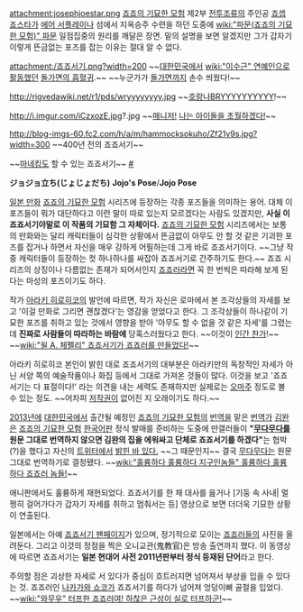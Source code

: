[[attachment:josephjoestar.png]]
[[죠죠의 기묘한 모험]] 제2부 [[전투조류]]의 주인공 [[죠셉 죠스타]]가 [[에어 서플레이나]] 섬에서 지옥승주 수련을 하던 도중에 [[wiki:"파문(죠죠의 기묘한 모험)" 파문]] 일점집중의 원리를 깨달은 장면. 밑의 설명을 보면 알겠지만 그가 갑자기 이렇게 뜬금없는 포즈를 잡는 이유는 절대 알 수 없다.

attachment:/죠죠서기.png?width=200
~~[[대한민국]]에서 [[wiki:"이수근" 연예인으로 활동했던]] [[돌가면의 흡혈귀]].~~ ~~누군가가 [[돌가면]]까지 손수 씌웠다!~~

http://rigvedawiki.net/r1/pds/wryyyyyyyy.jpg
~~[[호랑나비|호랑나]][[WRYYYYYYYYYY|BRYYYYYYYYYY]]!~~

http://i.imgur.com/iCzxozE.jpg?.jpg 
~~[[소녀시대|매니저!]] [[나는 인간을 그만두겠다 죠죠|나는 아이돌을 초월하겠다!]]~~

http://blog-imgs-60.fc2.com/h/a/m/hammocksokuho/Zf21y9s.jpg?width=300
~~400년 전의 죠죠서기~~

~~[[마네킹]]도 할 수 있는 죠죠서기~~ [http://gall.dcinside.com/board/view/?id=idolmaster&no=950009&page= #]

'''ジョジョ立ち(じょじょだち)'''
'''Jojo's Pose'''/'''Jojo Pose'''

[[일본 만화]] [[죠죠의 기묘한 모험]] 시리즈에 등장하는 각종 포즈들을 의미하는 용어. 대체 이 포즈들이 뭐가 대단하다고 이런 말이 따로 있는지 모르겠다는 사람도 있겠지만, '''사실 이 죠죠서기야말로 이 작품의 기묘함 그 자체이다.''' [[죠죠의 기묘한 모험]] 시리즈에서는 보통의 만화와는 달리 캐릭터들이 심각한 상황에서 뜬금없이 아무도 안 할 것 같은 기괴한 포즈를 잡거나 하면서 자신을 매우 강하게 어필하는데 그게 바로 죠죠서기이다. ~~그냥 작중 캐릭터들이 등장하는 컷 하나하나를 싸잡아 죠죠서기로 간주하기도 한다.~~ 죠죠 시리즈의 상징이나 다름없는 존재가 되어서인지 [[죠죠러]]라면 꼭 한 번씩은 따라해 보게 된다는 마성의 포즈이기도 하다. 

작가 [[아라키 히로히코]]의 발언에 따르면, 작가 자신은 로마에서 본 조각상들의 자세를 보고 '이걸 만화로 그리면 괜찮겠다'는 영감을 얻었다고 한다. 그 조각상들이 하나같이 기묘한 포즈를 취하고 있는 것에서 영향을 받아 '아무도 할 수 없을 것 같은 자세'를 그렸는데 '''진짜로 사람들이 따라하는 바람에''' 당혹스러웠다고 한다. ~~이것이 [[인간 찬가]]!~~ ~~[[wiki:"윌 A. 체펠리" 죠죠서기가 죠죠러를 만들었다!]]~~

아라키 히로히코 본인이 밝힌 대로 죠죠서기의 대부분은 아라키만의 독창적인 자세가 아닌 서양 쪽의 예술작품이나 화집 등에서 그대로 가져온 것들이 많다. 이것을 보고 '죠죠서기는 다 표절이다!' 라는 의견을 내는 세력도 존재하지만 실제로는 [[오마주]] 정도로 볼 수 있는 정도. ~~어차피 [[저작권]]이 없어진 지 오래이기도 하다.~~

[[2013년]]에 [[대한민국]]에서 출간될 예정인 [[죠죠의 기묘한 모험]]의 [[번역]]을 맡은 [[번역가]] [[김완]]은 [[죠죠의 기묘한 모험]] [[한국어]]판 정식 발매를 준비하는 도중에 만갤러들이 '''"[[무다무다]]를 원문 그대로 번역하지 않으면 김완의 집을 에워싸고 단체로 죠죠서기를 하겠다"'''는 협박(?)을 했다고 자신의 [[트위터]]에서 [https://twitter.com/panzerwind/status/290041131998277632 밝힌 바 있다.] ~~그 때문인지~~ 결국 [[무다무다]]는 원문 그대로 번역하기로 결정됐다. ~~[[wiki:"훌륭하다 훌륭하다 지구인놈들" 훌륭하다 훌륭하다 죠죠러 놈들!]]~~

애니판에서도 훌륭하게 재현되었다. 죠죠서기를 한 채 대사를 읊거나 [기둥 속 사내| 멀쩡히 걸어가다가 갑자기 자세를 취하고 멈춰서는 등] 영상으로 보면 더더욱 기묘한 상황이 연출된다.

{{{#!html
<iframe width="420" height="315" src="//www.youtube.com/embed/h_AsRvFLxZk" frameborder="0" allowfullscreen></iframe>
}}}

일본에서는 아예 [http://kajipon.sakura.ne.jp/jojo.htm 죠죠서기 팬페이지]가 있으며, 정기적으로 모이는 [[죠죠러]]들의 사진을 올려둔다. 그리고 이것의 정점을 찍은 오니교관(鬼教官)은 방송 출연까지 했다. 이 동영상에 따르면 죠죠서기는 '''일본 현대어 사전 2011년판부터 정식 등재된 단어'''라고 한다.

주의할 점은 괴상한 자세로 서 있다가 중심이 흐트러지면 넘어져서 부상을 입을 수 있다는 것. 죠죠러인 [[나카가와 쇼코]]가 죠죠서기를 하다가 넘어져 엉덩이뼈 골절을 입었다. ~~[[wiki:"와무우" 터프한 죠죠러여! 하찮은 근성이 실로 터프하군!]]~~
